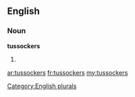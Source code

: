 ==English==

===Noun===
'''tussockers'''

# {{plural of|[[tussocker]]}}

[[Category:English plurals]]

[[ar:tussockers]]
[[fr:tussockers]]
[[my:tussockers]]